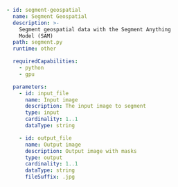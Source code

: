 ```yaml
- id: segment-geospatial
  name: Segment Geospatial
  description: >-
    Segment geospatial data with the Segment Anything
    Model (SAM)
  path: segment.py
  runtime: other

  requiredCapabilities:
    - python
    - gpu

  parameters:
    - id: input_file
      name: Input image
      description: The input image to segment
      type: input
      cardinality: 1..1
      dataType: string

    - id: output_file
      name: Output image
      description: Output image with masks
      type: output
      cardinality: 1..1
      dataType: string
      fileSuffix: .jpg
```
